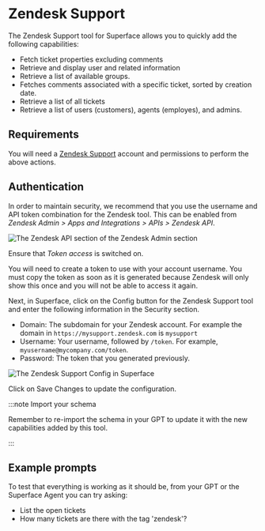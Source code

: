# Zendesk Support

The Zendesk Support tool for Superface allows you to quickly add the following capabilities:

- Fetch ticket properties excluding comments
- Retrieve and display user and related information
- Retrieve a list of available groups.
- Fetches comments associated with a specific ticket, sorted by creation date.
- Retrieve a list of all tickets
- Retrieve a list of users (customers), agents (employes), and admins.

## Requirements

You will need a [Zendesk Support](https://zendesk.com) account and permissions to perform the above actions.

## Authentication

In order to maintain security, we recommend that you use the username and API token combination for the Zendesk tool. This can be enabled from _Zendesk Admin > Apps and Integrations > APIs > Zendesk API_.

![The Zendesk API section of the Zendesk Admin section](/img/tools/tools-zendesk-api.png)

Ensure that _Token access_ is switched on.

You will need to create a token to use with your account username. You must copy the token as soon as it is generated because Zendesk will only show this once and you will not be able to access it again.

Next, in Superface, click on the Config button for the Zendesk Support tool and enter the following information in the Security section.

- Domain: The subdomain for your Zendesk account. For example the domain in `https://mysupport.zendesk.com` is `mysupport`
- Username: Your username, followed by `/token`. For example, `myusername@mycompany.com/token`.
- Password: The token that you generated previously.

![The Zendesk Support Config in Superface](/img/tools/tools-zendesk-config.png)

Click on Save Changes to update the configuration.

:::note Import your schema

Remember to re-import the schema in your GPT to update it with the new capabilities added by this tool.

:::

## Example prompts

To test that everything is working as it should be, from your GPT or the Superface Agent you can try asking:

- List the open tickets
- How many tickets are there with the tag 'zendesk'?
